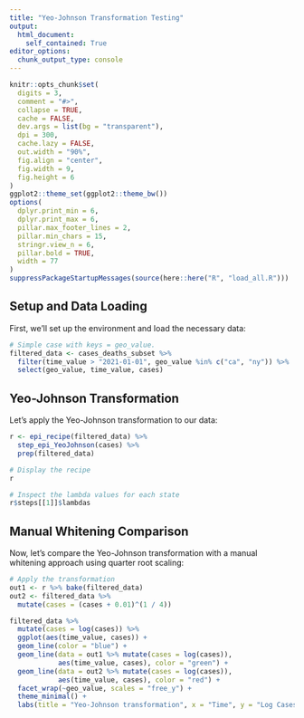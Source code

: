 ```yaml
---
title: "Yeo-Johnson Transformation Testing"
output:
  html_document:
    self_contained: True
editor_options:
  chunk_output_type: console
---
```


```r
knitr::opts_chunk$set(
  digits = 3,
  comment = "#>",
  collapse = TRUE,
  cache = FALSE,
  dev.args = list(bg = "transparent"),
  dpi = 300,
  cache.lazy = FALSE,
  out.width = "90%",
  fig.align = "center",
  fig.width = 9,
  fig.height = 6
)
ggplot2::theme_set(ggplot2::theme_bw())
options(
  dplyr.print_min = 6,
  dplyr.print_max = 6,
  pillar.max_footer_lines = 2,
  pillar.min_chars = 15,
  stringr.view_n = 6,
  pillar.bold = TRUE,
  width = 77
)
suppressPackageStartupMessages(source(here::here("R", "load_all.R")))
```

## Setup and Data Loading

First, we'll set up the environment and load the necessary data:

```r
# Simple case with keys = geo_value.
filtered_data <- cases_deaths_subset %>%
  filter(time_value > "2021-01-01", geo_value %in% c("ca", "ny")) %>%
  select(geo_value, time_value, cases)
```

## Yeo-Johnson Transformation

Let's apply the Yeo-Johnson transformation to our data:

```r
r <- epi_recipe(filtered_data) %>%
  step_epi_YeoJohnson(cases) %>%
  prep(filtered_data)

# Display the recipe
r

# Inspect the lambda values for each state
r$steps[[1]]$lambdas
```

## Manual Whitening Comparison

Now, let's compare the Yeo-Johnson transformation with a manual whitening approach using quarter root scaling:

```r
# Apply the transformation
out1 <- r %>% bake(filtered_data)
out2 <- filtered_data %>%
  mutate(cases = (cases + 0.01)^(1 / 4))

filtered_data %>%
  mutate(cases = log(cases)) %>%
  ggplot(aes(time_value, cases)) +
  geom_line(color = "blue") +
  geom_line(data = out1 %>% mutate(cases = log(cases)),
            aes(time_value, cases), color = "green") +
  geom_line(data = out2 %>% mutate(cases = log(cases)),
            aes(time_value, cases), color = "red") +
  facet_wrap(~geo_value, scales = "free_y") +
  theme_minimal() +
  labs(title = "Yeo-Johnson transformation", x = "Time", y = "Log Cases")
```
